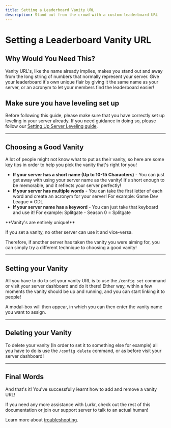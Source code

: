 ```yaml
---
title: Setting a Leaderboard Vanity URL
description: Stand out from the crowd with a custom leaderboard URL
---
```




# Setting a Leaderboard Vanity URL

## Why Would You Need This?

Vanity URL's, like the name already implies, makes you stand out and away from the long string of numbers that normally represent your server. Give your leaderboard it's own unique flair by giving it the same name as your server, or an acronym to let your members find the leaderboard easier!

## Make sure you have leveling set up

Before following this guide, please make sure that you have correctly set up leveling in your server already. If you need guidance in doing so, please follow our [Setting Up Server Leveling guide](/bot/guides/setting-up-server-leveling).

---

## Choosing a Good Vanity

A lot of people might not know what to put as their vanity, so here are some key tips in order to help you pick the vanity that's right for you!

* **If your server has a short name (Up to 10-15 Characters)** - You can just get away with using your server name as the vanity! It's short enough to be memorable, and it reflects your server perfectly!
* **If your server has multiple words** - You can take the first letter of each word and create an acronym for your server! For example: Game Dev League = GDL
* **If your server name has a keyword** - You can just take that keyboard and use it! For example: Splitgate - Season 0 = Splitgate

<Callout type="warning">
**Vanity's are entirely unique!**

If you set a vanity, no other server can use it and vice-versa.

Therefore, if another server has taken the vanity you were aiming for, you can simply try a different technique to choosing a good vanity!
</Callout>

---

## Setting your Vanity

All you have to do to set your vanity URL is to use the `/config set` command or visit your server dashboard and do it there! Either way, within a few moments the vanity should be up and running, and you can start linking it to people!

A modal-box will then appear, in which you can then enter the vanity name you want to assign.

---

## Deleting your Vanity

To delete your vanity (In order to set it to something else for example) all you have to do is use the `/config delete` command, or as before visit your server dashboard!

---

## Final Words

And that's it! You've successfully learnt how to add and remove a vanity URL!

If you need any more assistance with Lurkr, check out the rest of this documentation or join our support server to talk to an actual human!

Learn more about [troubleshooting](/bot/information/troubleshooting).